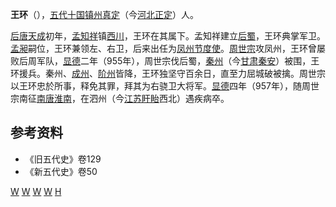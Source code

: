 {{for|五代十国楚国将领王环|王环 (马楚)}}
'''王环'''（{{bd|？||957年||}}），[[五代十国|五代十国]][[镇州|镇州]][[真定|真定]]（今[[河北|河北]][[正定|正定]]）人。

[[后唐|后唐]][[天成_(后唐)|天成]]初年，[[孟知祥|孟知祥]]镇[[西川|西川]]，王环在其属下。孟知祥建立[[后蜀|后蜀]]，王环典掌军卫。[[孟昶|孟昶]]嗣位，王环兼领左、右卫，后来出任为[[凤州|凤州]][[节度使|节度使]]。[[周世宗|周世宗]]攻凤州，王环曾屡败后周军队，[[显德|显德]]二年（955年），周世宗伐后蜀，[[秦州|秦州]]（今[[甘肃|甘肃]][[秦安|秦安]]）被围，王环援兵。秦州、[[成州|成州]]、[[阶州|阶州]]皆降，王环独坚守百余日，直至力屈城破被擒。周世宗以王环忠於所事，释免其罪，拜其为右骁卫大将军。[[显德|显德]]四年（957年），随周世宗南征[[南唐|南唐]][[淮南|淮南]]，在泗州（今[[江苏|江苏]][[盱眙|盱眙]]西北）遇疾病卒。
==参考资料==
* 《旧五代史》卷129
* 《新五代史》卷50

[[分类:后唐官员|W]]
[[分类:后蜀|W]]
[[分类:后周官员|W]]
[[分类:五代十国军事人物|W]]
[[分类:王姓|H]]